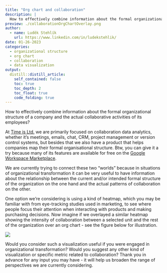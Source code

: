 ```yaml
---
title: "Org chart and collaboration"
description: |
  How to effectively combine information about the formal organizational structure of a company and the actual collaborative activities of its employees?
preview: ./collaborationOrgChartOverlay.png
author:
  - name: Luděk Stehlík
    url: https://www.linkedin.com/in/ludekstehlik/
date: 01-26-2023
categories:
  - organizational structure
  - org chart
  - collaboration
  - data visualization
output:
  distill::distill_article:
    self_contained: false
    toc: true
    toc_depth: 2
    toc_float: true
    code_folding: true
---
```


How to effectively combine information about the formal organizational structure of a company and the actual collaborative activities of its employees?

At [Time is Ltd.](https://www.timeisltd.com/) we are primarily focused on collaboration data analytics, whether it's meetings, emails, chat, CRM, project management or version control systems, but besides that we also have a product that helps companies map their formal organisational structure. Btw, you can give it a try because many of its features are available for free on the [Google Workspace Marketplace](https://orgchart.timeisltd.com).

We are currently trying to connect these two "worlds" because in situations of organizational transformation it can be very useful to have information about the relationship between the current and/or intended formal structure of the organization on the one hand and the actual patterns of collaboration on the other.

One option we're considering is using a kind of heatmap, which you may be familiar with from eye-tracking studies used in marketing, to see where people focus their attention when interacting with products and making purchasing decisions. Now imagine if we overlayed a similar heatmap showing the intensity of collaboration between a selected unit and the rest of the organization over an org chart - see the figure below for illustration.

<img src="./collaborationOrgChartOverlay.png"> 

Would you consider such a visualization useful if you were engaged in organizational transformation? Would you suggest any other kind of visualization or specific metric related to collaboration? Thank you in advance for any input you may have - it will help us broaden the range of perspectives we are currently considering.
